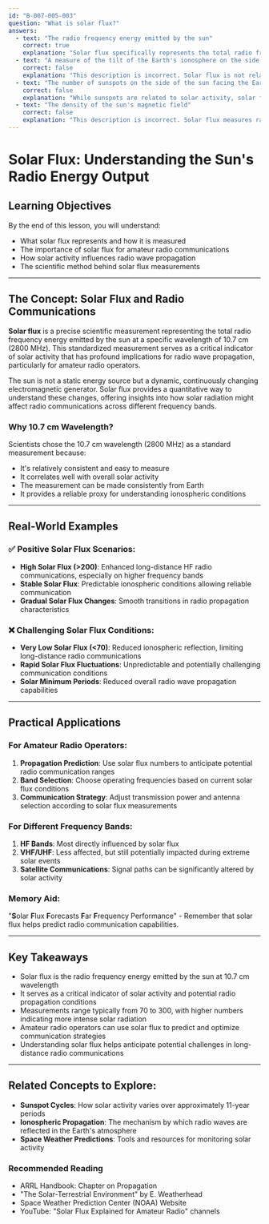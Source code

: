 ```yaml
---
id: "B-007-005-003"
question: "What is solar flux?"
answers:
  - text: "The radio frequency energy emitted by the sun"
    correct: true
    explanation: "Solar flux specifically represents the total radio frequency energy emitted by the sun at a wavelength of 10.7 cm (2800 MHz), which is a standard measurement used by radio scientists and amateur radio operators to understand solar activity and its potential impact on radio propagation. This measurement provides a consistent indicator of solar electromagnetic radiation that directly influences the Earth's ionosphere and radio wave transmission."
  - text: "A measure of the tilt of the Earth's ionosphere on the side toward the sun"
    correct: false
    explanation: "This description is incorrect. Solar flux is not related to the ionosphere's tilt, but rather measures the sun's radio frequency energy output. The ionosphere's characteristics are influenced by solar flux, but they are not the same phenomenon. The angle or tilt of the ionosphere is not a standardized scientific measurement."
  - text: "The number of sunspots on the side of the sun facing the Earth"
    correct: false
    explanation: "While sunspots are related to solar activity, solar flux is a precise radio frequency energy measurement, not a count of visible sunspots. Sunspots can correlate with solar flux, but they are distinct measurements. Sunspot count provides one indication of solar activity, whereas solar flux directly measures the sun's radio energy emission."
  - text: "The density of the sun's magnetic field"
    correct: false
    explanation: "This description is incorrect. Solar flux measures radio frequency energy emission, not magnetic field density. While solar magnetic fields are important in solar physics, they are a separate characteristic from the radio energy output measured by solar flux."
---
```


# Solar Flux: Understanding the Sun's Radio Energy Output

## Learning Objectives
By the end of this lesson, you will understand:
- What solar flux represents and how it is measured
- The importance of solar flux for amateur radio communications
- How solar activity influences radio wave propagation
- The scientific method behind solar flux measurements

---

## The Concept: Solar Flux and Radio Communications

**Solar flux** is a precise scientific measurement representing the total radio frequency energy emitted by the sun at a specific wavelength of 10.7 cm (2800 MHz). This standardized measurement serves as a critical indicator of solar activity that has profound implications for radio wave propagation, particularly for amateur radio operators.

The sun is not a static energy source but a dynamic, continuously changing electromagnetic generator. Solar flux provides a quantitative way to understand these changes, offering insights into how solar radiation might affect radio communications across different frequency bands.

### Why 10.7 cm Wavelength?

Scientists chose the 10.7 cm wavelength (2800 MHz) as a standard measurement because:
- It's relatively consistent and easy to measure
- It correlates well with overall solar activity
- The measurement can be made consistently from Earth
- It provides a reliable proxy for understanding ionospheric conditions

---

## Real-World Examples

### ✅ Positive Solar Flux Scenarios:
- **High Solar Flux (\>200)**: Enhanced long-distance HF radio communications, especially on higher frequency bands
- **Stable Solar Flux**: Predictable ionospheric conditions allowing reliable communication
- **Gradual Solar Flux Changes**: Smooth transitions in radio propagation characteristics

### ❌ Challenging Solar Flux Conditions:
- **Very Low Solar Flux (\<70)**: Reduced ionospheric reflection, limiting long-distance radio communications
- **Rapid Solar Flux Fluctuations**: Unpredictable and potentially challenging communication conditions
- **Solar Minimum Periods**: Reduced overall radio wave propagation capabilities

---

## Practical Applications

### For Amateur Radio Operators:
1. **Propagation Prediction**: Use solar flux numbers to anticipate potential radio communication ranges
2. **Band Selection**: Choose operating frequencies based on current solar flux conditions
3. **Communication Strategy**: Adjust transmission power and antenna selection according to solar flux measurements

### For Different Frequency Bands:
1. **HF Bands**: Most directly influenced by solar flux
2. **VHF/UHF**: Less affected, but still potentially impacted during extreme solar events
3. **Satellite Communications**: Signal paths can be significantly altered by solar activity

### Memory Aid:
"**S**olar **F**lux **F**orecasts **F**ar **F**requency Performance" - Remember that solar flux helps predict radio communication capabilities.

---

## Key Takeaways

- Solar flux is the radio frequency energy emitted by the sun at 10.7 cm wavelength
- It serves as a critical indicator of solar activity and potential radio propagation conditions
- Measurements range typically from 70 to 300, with higher numbers indicating more intense solar radiation
- Amateur radio operators can use solar flux to predict and optimize communication strategies
- Understanding solar flux helps anticipate potential challenges in long-distance radio communications

---

## Related Concepts to Explore:
- **Sunspot Cycles**: How solar activity varies over approximately 11-year periods
- **Ionospheric Propagation**: The mechanism by which radio waves are reflected in the Earth's atmosphere
- **Space Weather Predictions**: Tools and resources for monitoring solar activity

### Recommended Reading
- ARRL Handbook: Chapter on Propagation
- "The Solar-Terrestrial Environment" by E. Weatherhead
- Space Weather Prediction Center (NOAA) Website
- YouTube: "Solar Flux Explained for Amateur Radio" channels